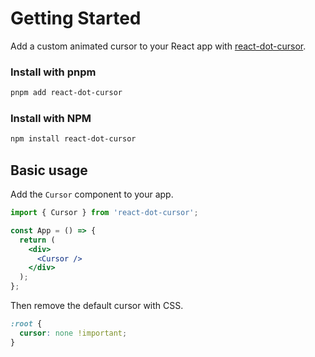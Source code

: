 # Getting Started

Add a custom animated cursor to your React app with [react-dot-cursor](https://github.com/GuiEpi/react-dot-cursor).

### Install with pnpm

```sh
pnpm add react-dot-cursor
```

### Install with NPM

```sh
npm install react-dot-cursor
```

## Basic usage

Add the `Cursor` component to your app.

```jsx
import { Cursor } from 'react-dot-cursor';

const App = () => {
  return (
    <div>
      <Cursor />
    </div>
  );
};
```

Then remove the default cursor with CSS.

```css
:root {
  cursor: none !important;
}
```
